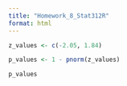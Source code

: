 ```yaml
---
title: "Homework_8_Stat312R"
format: html
---
```


```r

z_values <- c(-2.05, 1.84)

p_values <- 1 - pnorm(z_values)

p_values
```